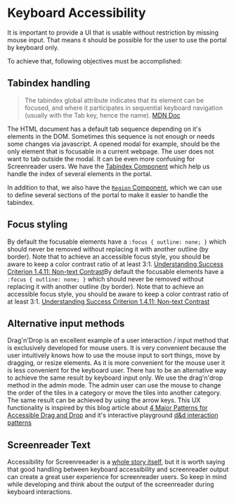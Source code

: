 
<Meta title="Introduction/Accessibility Overview/Keyboard Accessibility" />

# Keyboard Accessibility

It is important to provide a UI that is usable without restriction by missing mouse input. That means it should be possible for the user to use the portal by keyboard only.

To achieve that, following objectives must be accomplished:

## Tabindex handling

> The tabindex global attribute indicates that its element can be focused, and where it participates in sequential keyboard navigation (usually with the Tab key, hence the name). [MDN Doc](https://developer.mozilla.org/en-US/docs/Web/HTML/Global_attributes/tabindex)

The HTML document has a default tab sequence depending on it's elements in the DOM. Sometimes this sequence is not enough or needs some changes via javascript. A opened modal for example, should be the only element that is focusable in a current webpage. The user does not want to tab outside the modal. It can be even more confusing for Screenreader users.
We have the [Tabindex Component](?path=/story/components-a11y-tabindexelement--page) which help us handle the index of several elements in the portal.

In addition to that, we also have the [`Region` Component](?path=/story/components-a11y-region--page), which we can use to define several sections of the portal to make it easier to handle the tabindex.

## Focus styling

By default the focusable elements have a `:focus { outline: none; }` which should never be removed without replacing it with another outline (by border). Note that to achieve an accessible focus style, you should be aware to keep a color contrast ratio of at least 3:1. [Understanding Success Criterion 1.4.11: Non-text Contrast](https://www.w3.org/WAI/WCAG21/Understanding/non-text-contrast.html)By default the focusable elements have a `:focus { outline: none; }` which should never be removed without replacing it with another outline (by border). Note that to achieve an accessible focus style, you should be aware to keep a color contrast ratio of at least 3:1. [Understanding Success Criterion 1.4.11: Non-text Contrast](https://www.w3.org/WAI/WCAG21/Understanding/non-text-contrast.html)

## Alternative input methods

Drag'n'Drop is an excellent example of a user interaction / input method that is exclusively developed for mouse users. It is very convenient because the user intuitively knows how to use the mouse input to sort things, move by dragging, or resize elements. As it is more convenient for the mouse user it is less convenient for the keyboard user. There has to be an alternative way to achieve the same result by keyboard input only.
We use the drag'n'drop method in the admin mode. The admin user can use the mouse to change the order of the tiles in a category or move the tiles into another category. The same result can be achieved by using the arrow keys. This UX functionality is inspired by this blog article about [4 Major Patterns for Accessible Drag and Drop](https://medium.com/salesforce-ux/4-major-patterns-for-accessible-drag-and-drop-1d43f64ebf09) and it's interactive playground [d&d interaction patterns](https://salesforce-ux.github.io/dnd-a11y-patterns/#/?_k=szlg7v)

## Screenreader Text

Accessibility for Screenreeader is a [whole story itself](?path=/story/introduction-accessibility-overview-screenreader--page), but it is worth saying that good handling between keyboard accessibility and screenreader output can create a great user experience for screenreader users. So keep in mind while developing and think about the output of the screenreader during keyboard interactions.
